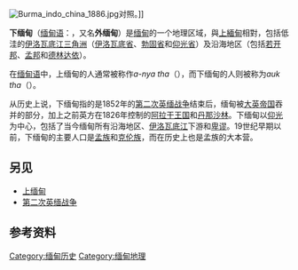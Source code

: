 {{缅甸历史}}
[[Image:Burma_indo_china_1886.jpg|thumb]]对照。]]

'''下缅甸'''（[[缅甸语|缅甸语]]：{{lang|my|အောက်မြန်မာပြည်}}，又名'''外缅甸'''）是[[缅甸|缅甸]]的一个地理区域，與[[上緬甸|上緬甸]]相對，包括低洼的[[伊洛瓦底江三角洲|伊洛瓦底江三角洲]]（[[伊洛瓦底省|伊洛瓦底省]]、[[勃固省|勃固省]]和[[仰光省|仰光省]]）及沿海地区（包括[[若开邦|若开邦]]、[[孟邦|孟邦]]和[[德林达依|德林达依]]）。

在[[缅甸语|缅甸语]]中，上缅甸的人通常被称作''a-nya tha''（{{lang-my|အညာသား}}），而下缅甸的人则被称为''auk tha''（{{lang-my|အောက်သား}}）。

从历史上说，下缅甸指的是1852年的[[第二次英缅战争|第二次英缅战争]]结束后，缅甸被[[大英帝国|大英帝国]]吞并的部分，加上之前英方在1826年控制的[[若开邦|阿拉干王国]]和[[丹那沙林|丹那沙林]]。下缅甸以[[仰光|仰光]]为中心，包括了当今缅甸所有沿海地区、[[伊洛瓦底江|伊洛瓦底江]]下游和[[卑谬|卑谬]]。19世纪早期以前，下缅甸的主要人口是[[孟族|孟族]]和[[克伦族|克伦族]]，而在历史上也是孟族的大本营。

==另见==
* [[上缅甸|上缅甸]]
* [[第二次英缅战争|第二次英缅战争]]

==参考资料==
{{Reflist}}

{{Burmese_characters}}
{{Coord missing|Burma}}
<!-- {{Presidencies and provinces of British India}} -->
[[Category:缅甸历史|Category:缅甸历史]]
[[Category:缅甸地理|Category:缅甸地理]]

{{Burma-geo-stub}}